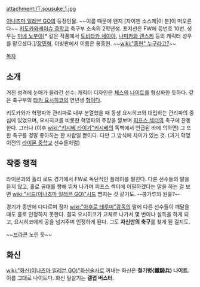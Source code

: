 attachment:/T.sousuke_1.jpg

[[이나즈마 일레븐 GO]]의 등장인물. ~~이름 때문에 왠지 [자이젠 소스케|이 분]이 떠오른다~~ [[키도카와세이슈 중학교]] 축구부 소속의 2학년생. 포지션은 FW에 등번호 10번. 성우는 [[미네 노부야]][* 같은 작품에서 [[토비타카 세이야]], [[나미카와 렌스케]] 등의 캐릭터 성우를 맡으셨다.]/[[장민혁]]. 더빙판에서 이름은 용종현.  ~~[[wiki:"종현" 누구라고?]]~~

[[목차]]

== 소개 ==
거친 성격에 눈매가 올라간 선수. 캐릭터 디자인은 [[체스]]의 [[나이트]]를 형상화한 듯하다. 같은 축구부의 [[타키 요시히코]]의 연년생 [[형]]이다.

키도카와가 혁명파와 관리파로 내부 분열했을 때 동생 요시히코와 대립하는 관리파의 중심에 있었으며, 요시히코를 비롯한 혁명파의 주장을 깔보며 [[피프스 섹터]]의 축구에 찬동한다. 그러나 (이후 [[wiki:"키시베 타이가"키시베]]의 독백에서 언급된 바에 의하면) 그 또한 축구를 정말 좋아하는 한 사람일 뿐이다. 다만 그 방식에 차이가 있는 것. (과거 혁명 이전의 [[라이몬 중학교]] 선수들처럼)

== 작중 행적 ==
라이몬과의 홀리 로드 경기에서 FW로 독단적인 플레이를 펼친다. 다른 선수들의 말을 듣지 않고, 홀로 골대를 향해 뛰쳐 나가며 피프스 섹터에 어필하겠다는 말을 하는 걸 보면 [[wiki:"시드(이나즈마 일레븐 GO)"시드]] 뺨치는 것 같기도. --콩가루의 원흉?--

경기가 종반에 다다르며 점차 [[wiki:"아후로 테루미"감독]]의 말에 다른 선수들이 깨달을 때도 홀로 인정하지 못한다. 결국 요시히코가 교체로 나가서 몇 번이나 설득을 하게 되고, 요시히코에게 공을 넘겨주며 인정하게 된다. 그도 '''자신만의 축구'''를 찾게 된 걸지도.

~~[[브라콘]] 노린 듯~~

== 화신 ==
[[wiki:"화신(이나즈마 일레븐 GO)"화신술사]]로 꺼내는 화신은 '''철기병{鐵騎兵) 나이트'''. 이름 그대로 나이트다. 화신 필살기는 '''갤럽 버스터'''.
